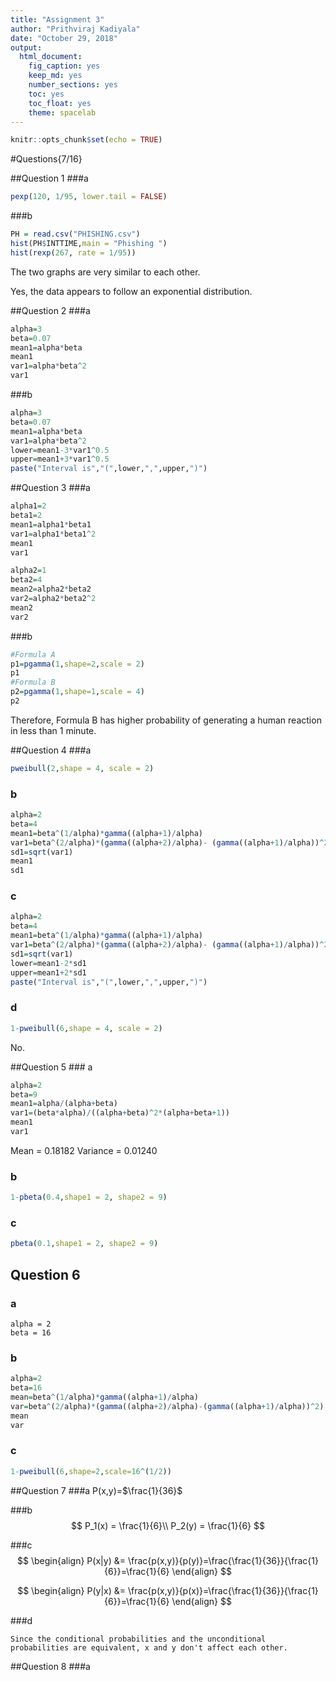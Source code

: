 ```yaml
---
title: "Assignment 3"
author: "Prithviraj Kadiyala"
date: "October 29, 2018"
output:
  html_document:
    fig_caption: yes
    keep_md: yes
    number_sections: yes
    toc: yes
    toc_float: yes
    theme: spacelab
---
```


```r
knitr::opts_chunk$set(echo = TRUE)
```

#Questions{7/16}

##Question 1
###a 
```r
pexp(120, 1/95, lower.tail = FALSE)
```

###b
```r
PH = read.csv("PHISHING.csv")
hist(PH$INTTIME,main = "Phishing ")
hist(rexp(267, rate = 1/95))
```

The two graphs are very similar to each other.

Yes, the data appears to follow an exponential distribution.

##Question 2
###a
```r
alpha=3
beta=0.07
mean1=alpha*beta
mean1
var1=alpha*beta^2
var1
```

###b
```r
alpha=3
beta=0.07
mean1=alpha*beta
var1=alpha*beta^2
lower=mean1-3*var1^0.5
upper=mean1+3*var1^0.5
paste("Interval is","(",lower,",",upper,")")
```

##Question 3
###a
```r
alpha1=2
beta1=2
mean1=alpha1*beta1
var1=alpha1*beta1^2
mean1
var1

alpha2=1
beta2=4
mean2=alpha2*beta2
var2=alpha2*beta2^2
mean2
var2
```

###b
```r
#Formula A
p1=pgamma(1,shape=2,scale = 2)
p1
#Formula B
p2=pgamma(1,shape=1,scale = 4)
p2
```

Therefore, Formula B has higher probability of generating a human reaction in less than 1 minute. 

##Question 4
###a
```r
pweibull(2,shape = 4, scale = 2)
```

### b
```r
alpha=2
beta=4
mean1=beta^(1/alpha)*gamma((alpha+1)/alpha)
var1=beta^(2/alpha)*(gamma((alpha+2)/alpha)- (gamma((alpha+1)/alpha))^2)
sd1=sqrt(var1)
mean1
sd1
```

### c
```r
alpha=2
beta=4
mean1=beta^(1/alpha)*gamma((alpha+1)/alpha)
var1=beta^(2/alpha)*(gamma((alpha+2)/alpha)- (gamma((alpha+1)/alpha))^2)
sd1=sqrt(var1)
lower=mean1-2*sd1
upper=mean1+2*sd1
paste("Interval is","(",lower,",",upper,")")
```

### d
```r
1-pweibull(6,shape = 4, scale = 2)
```

No.

##Question 5
### a
```r
alpha=2
beta=9
mean1=alpha/(alpha+beta)
var1=(beta*alpha)/((alpha+beta)^2*(alpha+beta+1))
mean1
var1
```
Mean = 0.18182
Variance = 0.01240

### b
```r
1-pbeta(0.4,shape1 = 2, shape2 = 9)
```

### c
```r
pbeta(0.1,shape1 = 2, shape2 = 9)
```

## Question 6

### a
```
alpha = 2
beta = 16
```


### b
```r
alpha=2
beta=16
mean=beta^(1/alpha)*gamma((alpha+1)/alpha)
var=beta^(2/alpha)*(gamma((alpha+2)/alpha)-(gamma((alpha+1)/alpha))^2)
mean
var
```

### c
```r
1-pweibull(6,shape=2,scale=16^(1/2))
```


##Question 7
###a
P(x,y)=$\frac{1}{36}$

###b
$$
P_1(x) = \frac{1}{6}\\
P_2(y) = \frac{1}{6}
$$

###c
$$
\begin{align}
P(x|y) &= \frac{p(x,y)}{p(y)}=\frac{\frac{1}{36}}{\frac{1}{6}}=\frac{1}{6}
\end{align}
$$

$$
\begin{align}
P(y|x) &= \frac{p(x,y)}{p(x)}=\frac{\frac{1}{36}}{\frac{1}{6}}=\frac{1}{6}
\end{align}
$$

###d
```
Since the conditional probabilities and the unconditional probabilities are equivalent, x and y don't affect each other.
```

##Question 8
###a








